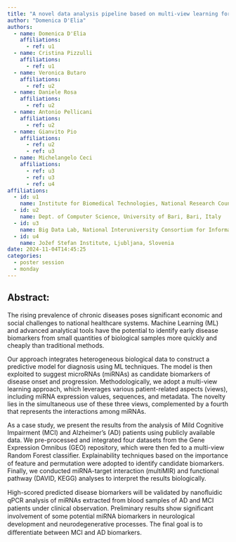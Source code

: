 ```yaml
---
title: "A novel data analysis pipeline based on multi-view learning for the identification of disease biomarkers"
author: "Domenica D'Elia"
authors:
  - name: Domenica D'Elia 
    affiliations:
      - ref: u1
  - name: Cristina Pizzulli 
    affiliations:
      - ref: u1
  - name: Veronica Butaro 
    affiliations:
      - ref: u2
  - name: Daniele Rosa 
    affiliations:
      - ref: u2
  - name: Antonio Pellicani
    affiliations:
      - ref: u2
  - name: Gianvito Pio 
    affiliations:
      - ref: u2
      - ref: u3
  - name: Michelangelo Ceci
    affiliations:
      - ref: u3
      - ref: u3
      - ref: u4
affiliations:
  - id: u1
    name: Institute for Biomedical Technologies, National Research Council, Bari, Italy
  - id: u2
    name: Dept. of Computer Science, University of Bari, Bari, Italy
  - id: u3
    name: Big Data Lab, National Interuniversity Consortium for Informatics (CINI), Rome, Italy
  - id: u4
    name: Jožef Stefan Institute, Ljubljana, Slovenia
date: 2024-11-04T14:45:25
categories:
  - poster session
  - monday
---
```


## Abstract: 

The rising prevalence of chronic diseases poses signiﬁcant economic and social challenges to national healthcare systems. Machine Learning (ML) and advanced analytical tools have the potential to identify early disease biomarkers from small quantities of biological samples more quickly and cheaply than traditional methods.

Our approach integrates heterogeneous biological data to construct a predictive model for diagnosis using ML techniques. The model is then exploited to suggest microRNAs (miRNAs) as candidate biomarkers of disease onset and progression. Methodologically, we adopt a multi-view learning approach, which leverages various patient-related aspects (views), including miRNA expression values, sequences, and metadata. The novelty lies in the simultaneous use of these three views, complemented by a fourth that represents the interactions among miRNAs.

As a case study, we present the results from the analysis of Mild Cognitive Impairment (MCI) and Alzheimer’s (AD) patients using publicly available data.
We pre-processed and integrated four datasets from the Gene Expression Omnibus (GEO) repository, which were then fed to a multi-view Random Forest classiﬁer. Explainability techniques based on the importance of feature and permutation were adopted to identify candidate biomarkers. Finally, we conducted miRNA-target interaction (multiMIR) and functional pathway (DAVID, KEGG) analyses to interpret the results biologically.

High-scored predicted disease biomarkers will be validated by nanoﬂuidic qPCR analysis of miRNAs extracted from blood samples of AD and MCI patients under clinical observation. Preliminary results show signiﬁcant involvement of some potential miRNA biomarkers in neurological development and neurodegenerative processes. The ﬁnal goal is to diﬀerentiate between MCI and AD biomarkers.
